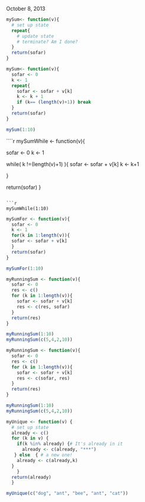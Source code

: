 October 8, 2013

```r
mySum<- function(v){
  # set up state
  repeat{
    # update state
    # terminate? Am I done?
  }
  return(sofar)
}
```

```r
mySum<- function(v){
  sofar <- 0
  k <- 1
  repeat{
    sofar <- sofar + v[k]
    k <- k + 1
    if (k== (length(v)+1)) break
  }
  return(sofar)
}
```

```r
mySum(1:10)
```


````r
mySumWhile <- function(v){
  
  sofar <- 0
  k <- 1
  
  while( k !=(length(v)+1) ){
    sofar <- sofar + v[k]
    k <- k+1
    
  }
  
  return(sofar)
}
```

```r
mySumWhile(1:10)
```

```r
mySumFor <- function(v){
  sofar <- 0
  k <- 1
  for(k in 1:length(v)){
  sofar <- sofar + v[k]
  }
  return(sofar) 
}
```

```r
mySumFor(1:10)
```

```r
myRunningSum <- function(v){
  sofar <- 0
  res <- c()
  for (k in 1:length(v)){
    sofar <- sofar + v[k]
    res <- c(res, sofar)
  }
  return(res)
}
```

```r
myRunningSum(1:10)
myRunningSum(c(5,4,2,10))
```

```r
myRunningSum <- function(v){
  sofar <- 0
  res <- c()
  for (k in 1:length(v)){
    sofar <- sofar + v[k]
    res <- c(sofar, res)
  }
  return(res)
}
```

```r
myRunningSum(1:10)
myRunningSum(c(5,4,2,10))
```

```r
myUnique <- function(v) {
  # set up state
  already <- c()
  for (k in v) {
    if(k %in% already) {# It's already in it
      already <- c(already, "***")
   } else  { # a new one!
    already <- c(already,k)
  }
    }
  return(already)
  }
```

```r
myUnique(c("dog", "ant", "bee", "ant", "cat"))
```

